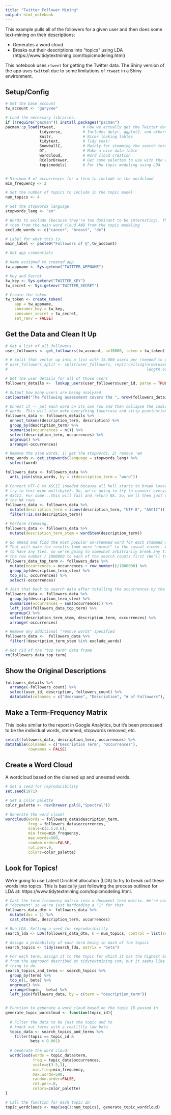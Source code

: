 ```yaml
---
title: "Twitter Follower Mining"
output: html_notebook
---
```


This example pulls all of the followers for a given user and then does some text-mining on their descriptions:

* Generates a word cloud
* Breaks out their descriptions into "topics" using LDA (https://www.tidytextmining.com/topicmodeling.html)

This notebook uses `rtweet` for getting the Twitter data. The Shiny version of the app uses `twitteR` due to some limitations of `rtweet` in a Shiny environment.

## Setup/Config

```r

# Set the base account
tw_account <- "garyvee"

# Load the necessary libraries. 
if (!require("pacman")) install.packages("pacman")
pacman::p_load(rtweet,            # How we actually get the Twitter data
               tidyverse,         # Includes dplyr, ggplot2, and others; very key!
               knitr,             # Nicer looking tables
               tidytext,          # Tidy text!
               SnowballC,         # Mainly for stemming the search terms
               DT,                # Make a nice data table
               wordcloud,         # Word cloud creation
               RColorBrewer,      # Get some palettes to use with the word cloud
               topicmodels)       # For the topic modeling using LDA


# Minimum # of occurrences for a term to include in the wordcloud
min_frequency <- 2

# Set the number of topics to include in the topic model
num_topics <- 4

# Set the stopwords language
stopwords_lang <- "en"

# Words to exclude (because they're too dominant to be interesting). This will exclude
# them from the main word cloud AND from the topic modeling
exclude_words <- c("cancer", "breast", "de")

# Label for what this is
main_label <- paste0("Followers of @",tw_account)

# Get app credentials

# Name assigned to created app
tw_appname <- Sys.getenv("TWITTER_APPNAME")

# Key and Secret
tw_key <- Sys.getenv("TWITTER_KEY")
tw_secret <- Sys.getenv("TWITTER_SECRET")

# Create the token
tw_token <- create_token(
    app = tw_appname,
    consumer_key = tw_key,
    consumer_secret = tw_secret,
    set_renv = FALSE)

```

## Get the Data and Clean It Up

```r

# Get a list of all followers
user_followers <- get_followers(tw_account, n=10000, token = tw_token)

# # Split that vector up into a list with 15,000 users per (needed to get the details)
# user_followers_split <- split(user_followers, rep(1:ceiling(nrow(user_followers)/15000), each=15000, 
#                                                             length.out = nrow(user_followers)))

# Get the user details for all of those users
followers_details <-  lookup_users(user_followers$user_id, parse = TRUE, token = tw_token)

# Output how many users are being analyzed
cat(paste0("The following assessment covers the ", nrow(followers_details), " ", tolower(main_label), "."))

# Unnest it -- put each word on its own row and then collapse the individual
# words. This will also make everything lowercase and strip punctuation!
followers_data <- followers_details %>% 
  unnest_tokens(description_term, description) %>% 
  group_by(description_term) %>% 
  summarise(occurrences = n()) %>% 
  select(description_term, occurrences) %>% 
  ungroup() %>% 
  arrange(-occurrences)

# Remove the stop words. 1) get the stopwords, 2) remove 'em
stop_words <- get_stopwords(language = stopwords_lang) %>% 
  select(word)

followers_data <- followers_data %>% 
  anti_join(stop_words, by = c(description_term = "word"))

# Convert UTF-8 to ASCII (needed because all hell starts to break loose if you 
# try to text-mine multibyte). So, we're going to try to convert everything to
# ASCII. For some...this will fail and return NA. So, we'll then just remove
# the NA rows
followers_data <- followers_data %>%
  mutate(description_term = iconv(description_term, "UTF-8", "ASCII")) %>% 
  filter(!is.na(description_term))

# Perform stemming.
followers_data <- followers_data %>% 
  mutate(description_term_stem = wordStem(description_term))

# Go ahead and find the most popular un-stemmed word for each stemmed word.
# That will make the results look more "normal" to the casual viewer. We don't want
# to have any ties, so we're going to somewhat arbitrarily break any ties by adding
# the row number / 1000000 to each of the search counts first (We'll toss this later)
followers_data_top_term <- followers_data %>% 
  mutate(occurrences = occurrences + row_number()/1000000) %>% 
  group_by(description_term_stem) %>% 
  top_n(1, occurrences) %>% 
  select(-occurrences)

# Join that back to search data after totalling the occurrences by the stemmed term.
followers_data <- followers_data %>% 
  group_by(description_term_stem) %>% 
  summarise(occurrences = sum(occurrences)) %>% 
  left_join(followers_data_top_term) %>% 
  ungroup() %>% 
  select(description_term_stem, description_term, occurrences) %>% 
  arrange(-occurrences)

# Remove any additional "remove words" specified
followers_data <-  followers_data %>%
  filter(!description_term_stem %in% exclude_words)

# Get rid of the "top term" data frame
rm(followers_data_top_term)

```

## Show the Original Descriptions

```r

followers_details %>% 
  arrange(-followers_count) %>% 
  select(user_id, description, followers_count) %>% 
  datatable(colnames = c("Username", "Description", "# of Followers"),  rownames = FALSE)

```


## Make a Term-Frequency Matrix

This looks similar to the report in Google Analytics, but it's been processed to be the individual words, stemmed, stopwords removed, etc.

```r

select(followers_data, description_term, occurrences) %>% 
datatable(colnames = c("Description Term", "Occurrences"),
          rownames = FALSE)

```


## Create a Word Cloud

A wordcloud based on the cleaned up and unnested words.

```r

# Set a seed for reproducibility
set.seed(1971)

# Set a color palette
color_palette <- rev(brewer.pal(8,"Spectral")) 

# Generate the word cloud!
wordcloud(words = followers_data$description_term, 
          freq = followers_data$occurrences,
          scale=c(5.5,0.6),
          min.freq=min_frequency,
          max.words=500, 
          random.order=FALSE,
          rot.per=.0,
          colors=color_palette)

```

## Look for Topics!

We're going to use Latent Dirichlet allocation (LDA) to try to break out these words into topics. This is basically just following the process outlined for LDA at: https://www.tidytextmining.com/topicmodeling.html.

```r

# Cast the term frequency matrix into a document term matrix. We're considering this all one 
# "document" so we're just hardcoding a "1" for that
followers_data_dtm <- followers_data %>% 
  mutate(doc = 1) %>% 
  cast_dtm(doc, description_term, occurrences)

# Run LDA. Setting a seed for reproducibility
search_lda <- LDA(followers_data_dtm, k = num_topics, control = list(seed = 1120))

# Assign a probability of each term being in each of the topics
search_topics <- tidy(search_lda, matrix = "beta")

# For each term, assign it to the topic for which it has the highest beta. This diverges
# from the approach described at tidytextmining.com, but it seems like a reasonably legit
# thing to do.
search_topics_and_terms <- search_topics %>%
  group_by(term) %>% 
  top_n(1, beta) %>% 
  ungroup() %>% 
  arrange(topic, -beta) %>% 
  left_join(followers_data, by = c(term = "description_term"))


# Function to generate a word cloud based on the topic ID passed in
generate_topic_wordcloud <- function(topic_id){
  
  # Filter the data to be just the topic and to 
  # knock out terms with a reallllly low beta
  topic_data <- search_topics_and_terms %>% 
    filter(topic == topic_id &
           beta > 0.001)
  
  # Generate the word cloud!
  wordcloud(words = topic_data$term, 
            freq = topic_data$occurrences,
            scale=c(3.5,1),
            min.freq=min_frequency,
            max.words=500, 
            random.order=FALSE,
            rot.per=.0,
            colors=color_palette)
}

# Call the function for each topic ID
topic_wordclouds <- map(seq(1:num_topics), generate_topic_wordcloud)


```

